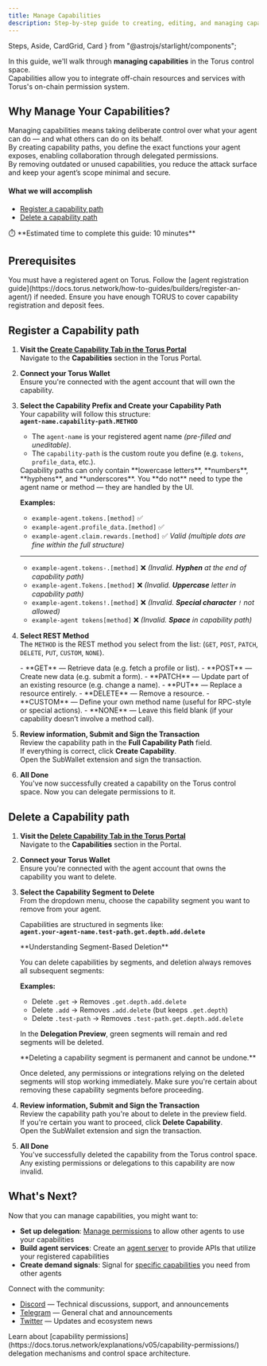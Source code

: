 ```yaml
---
title: Manage Capabilities
description: Step-by-step guide to creating, editing, and managing capabilities in the Torus control space.
---
```


  Steps,
  Aside,
  CardGrid,
  Card
} from "@astrojs/starlight/components";


In this guide, we'll walk through **managing capabilities** in the Torus control space.  
Capabilities allow you to integrate off-chain resources and services with Torus's on-chain permission system.

## Why Manage Your Capabilities?

Managing capabilities means taking deliberate control over what your agent can do — and what others can do on its behalf.  
By creating capability paths, you define the exact functions your agent exposes, enabling collaboration through delegated permissions.  
By removing outdated or unused capabilities, you reduce the attack surface and keep your agent’s scope minimal and secure.


#### What we will accomplish

- [Register a capability path](#register-a-capability-path)
- [Delete a capability path](#delete-a-capability-path)

<Aside>
⏱️ **Estimated time to complete this guide: 10 minutes**
</Aside>

## Prerequisites

<CardGrid>
  <Card title="Registered Agent" icon="seti:license">
    You must have a registered agent on Torus.
    Follow the [agent registration guide](https://docs.torus.network/how-to-guides/builders/register-an-agent/) if needed.
  </Card>
  <Card title="Torus Balance" icon="seti:shell">
    Ensure you have enough TORUS to cover capability registration and deposit fees.
  </Card>
</CardGrid>

## Register a Capability path

<Steps>

1. **Visit the [Create Capability Tab in the Torus Portal](https://portal.torus.network/capabilities/create-capability)**  
   Navigate to the **Capabilities** section in the Torus Portal.

2. **Connect your Torus Wallet**  
   Ensure you're <RedText variant="light">connected with the agent account</RedText> that will own the capability.

3. **Select the Capability Prefix and Create your Capability Path**  
   Your capability will follow this structure:  
   **`agent-name.capability-path.METHOD`**

   - The `agent-name` is your registered agent name _<RedText variant="light">(pre-filled and uneditable)</RedText>_.
   - The `capability-path` is the custom route you define (e.g. `tokens`, `profile_data`, etc.).
 
    <Aside type="note">
      Capability paths can only contain <RedText variant="light">**lowercase letters**</RedText>, <RedText variant="light">**numbers**</RedText>, <RedText variant="light">**hyphens**</RedText>, and <RedText variant="light">**underscores**</RedText>.  
      You **do not** need to type the agent name or method — they are handled by the UI.

      **Examples:**

      - `example-agent.tokens.[method]` ✅   
      - `example-agent.profile_data.[method]` ✅  
      - `example-agent.claim.rewards.[method]` ✅ _Valid (multiple dots are fine within the full structure)_
      ---


      - `example-agent.tokens-.[method]` ❌ _(Invalid. **Hyphen** at the end of capability path)_
      - `example-agent.Tokens.[method]` ❌  _(Invalid. **Uppercase** letter in capability path)_
      - `example-agent.tokens!.[method]` ❌ _(Invalid. **Special character** `!` not allowed)_
      - `example-agent tokens[method]` ❌ _(Invalid. **Space** in capability path)_
    </Aside>
  

4. **Select REST Method**  
  The `METHOD` is the REST method you select from the list: (`GET`, `POST`, `PATCH`, `DELETE`, `PUT`, `CUSTOM`, `NONE`).   
      <Aside>
        - **GET** — Retrieve data (e.g. fetch a profile or list).
        - **POST** — Create new data (e.g. submit a form).
        - **PATCH** — Update part of an existing resource (e.g. change a name).
        - **PUT** — Replace a resource entirely.
        - **DELETE** — Remove a resource.
        - **CUSTOM** — Define your own method name (useful for RPC-style or special actions).
        - **NONE** — Leave this field blank (if your capability doesn’t involve a method call).
      </Aside>

5. **Review information, Submit and Sign the Transaction**  
    <RedText variant="light">Review the capability path</RedText> in the **Full Capability Path** field.   
    If everything is correct, click **Create Capability**.   
    Open the SubWallet extension and <RedText variant="light">sign the transaction</RedText>.   
    <ClickableImage src={confirmCapability} alt="Confirm Capability" />

6. **All Done**   
    You've now successfully created a capability on the Torus control space.
    Now you can delegate permissions to it.
</Steps>

## Delete a Capability path

<Steps>

1. **Visit the [Delete Capability Tab in the Torus Portal](https://portal.torus.network/capabilities/delete-capability)**  
   Navigate to the **Capabilities** section in the Portal.

2. **Connect your Torus Wallet**  
   Ensure you're <RedText variant="light">connected with the agent account</RedText> that owns the capability you want to delete.

3. **Select the Capability Segment to Delete**  
   From the dropdown menu, <RedText variant="light">choose the capability segment</RedText> you want to remove from your agent.
   
   Capabilities are structured in segments like:  
   **`agent.your-agent-name.test-path.get.depth.add.delete`**

   <Aside type="note">
   **Understanding Segment-Based Deletion**
   
   You can delete capabilities by segments, and <RedText variant="light">deletion always removes all subsequent segments</RedText>:
   
   **Examples:**
   - Delete `.get` → Removes `.get.depth.add.delete`
   - Delete `.add` → Removes `.add.delete` (but keeps `.get.depth`)
   - Delete `.test-path` → Removes `.test-path.get.depth.add.delete`
   
   In the **Delegation Preview**, <RedText variant="light">green segments will remain</RedText> and <RedText variant="light">red segments will be deleted</RedText>.
   </Aside>

   <Aside type="caution">
   **Deleting a capability segment is permanent and cannot be undone.**
   
   Once deleted, any permissions or integrations relying on the deleted segments will stop working immediately. Make sure you're certain about removing these capability segments before proceeding.
   </Aside>

4. **Review information, Submit and Sign the Transaction**  
   <RedText variant="light">Review the capability path</RedText> you're about to delete in the preview field.   
   If you're certain you want to proceed, click **Delete Capability**.   
   Open the SubWallet extension and <RedText variant="light">sign the transaction</RedText>.
    <ClickableImage src={deleteCapability} alt="Confirm Capability" />

5. **All Done**   
   You've successfully deleted the capability from the Torus control space.
   Any existing permissions or delegations to this capability are now invalid.

</Steps>

## What's Next?

Now that you can manage capabilities, you might want to:

- **Set up delegation**: [Manage permissions](https://docs.torus.network/how-to-guides/builders/manage-permissions/) to allow other agents to use your capabilities
- **Build agent services**: Create an [agent server](https://docs.torus.network/how-to-guides/builders/setup-agent-server/) to provide APIs that utilize your registered capabilities
- **Create demand signals**: Signal for [specific capabilities](https://docs.torus.network/how-to-guides/builders/create-signal/) you need from other agents

Connect with the community:
- [Discord](https://discord.gg/torus) — Technical discussions, support, and announcements
- [Telegram](https://t.me/torusnetwork) — General chat and announcements
- [Twitter](https://x.com/torus_network) — Updates and ecosystem news

<Aside type="tip" title="Want to Learn More?">
Learn about [capability permissions](https://docs.torus.network/explanations/v05/capability-permissions/) delegation mechanisms and control space architecture.
</Aside>